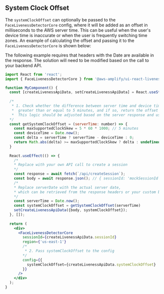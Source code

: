 
## System Clock Offset

The `systemClockOffset` can optionally be passed to the `FaceLivenessDetectorCore` config, where it will be added as an offset in milliseconds to the AWS server time. This can be useful when the user's device time is inaccurate or when the user is frequently switching time zones. An example of calculating the offset and passing it to the `FaceLivenessDetectorCore` is shown below:

<Alert role="none" variation="info">The following example requires that headers with the Date are available in the response. The solution will need to be modified based on the call to your backend API.</Alert>

```jsx
import React from 'react';
import { FaceLivenessDetectorCore } from '@aws-amplify/ui-react-liveness';

function MyComponent() {
  const [createLivenessApiData, setCreateLivenessApiData] = React.useState(null);
  
  /* 
   * 1. Check whether the difference between server time and device time is
   *  greater than or equal to 5 minutes, and if so, return the offset in milliseconds.
   *  This logic should be adjusted based on the server response and use case
  */ 
  const getSystemClockOffset = (serverTime: number) => {
    const maxSupportedClockSkew = 5 * 60 * 1000; // 5 minutes
    const deviceTime = Date.now();
    const delta = serverTime ? serverTime - deviceTime : 0;
    return Math.abs(delta) >= maxSupportedClockSkew ? delta : undefined;
  }
  
  React.useEffect(() => {
    /*
    * Replace with your own API call to create a session
    */
    const response = await fetch(`/api/createSession`);
    const body = await response.json(); // { sessionId: 'mockSessionId' } 
    /*
    * Replace serverDate with the actual server date,
    * which can be retrieved from the response headers or your custom backend.
    */
    const serverTime = Date.now();
    const systemClockOffset = getSystemClockOffset(serverTime)
    setCreateLivenessApiData({body, systemClockOffset});
  }, []);
    
  return (
    <div>
      <FaceLivenessDetectorCore
        sessionId={createLivenessApiData.sessionId}
        region={'us-east-1'}
        /* 
         * 2. Pass systemClockOffset to the config 
        */
        config={{
          systemClockOffset={createLivenessApiData.systemClockOffset}
        }}
      />
    </div>
  );
}


```